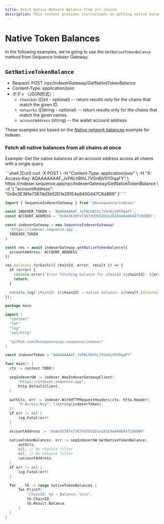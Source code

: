```yaml
---
title: Fetch Native Network Balance from all chains
description: This content provides instructions on getting native balances on all Ethereum networks
---
```


# Native Token Balances
In the following examples, we're going to use the `GetNativeTokenBalance`
method from Sequence Indexer Gateway.

## `GetNativeTokenBalance`

- Request: POST /rpc/IndexerGateway/GetNativeTokenBalance
- Content-Type: application/json
- ボディ（JSON形式）：
  - `chainIds` (\[]int - optional) -- return results only for the chains that match the given ID.
  - `networks` (\[]string - optional) -- return results only for the chains that match the given names.
  - `accountAddress` (string) -- the wallet account address

These examples are based on the [Native network
balances](/api-references/indexer/examples/native-network-balance) example for Indexer.

### Fetch all native balances from all chains at once
Example: Get the native balances of an account address across all chains with a
single query

<CodeGroup>
  ```shell [Curl]
  curl -X POST \
    -H "Content-Type: application/json" \
    -H "X-Access-Key: AQAAAAAAAF_JvPALhBthL7VGn6jV0YDqaFY" \
    https://indexer.sequence.app/rpc/IndexerGateway/GetNativeTokenBalance \
    -d '{
      "accountAddress": "0x8e3E38fe7367dd3b52D1e281E4e8400447C8d8B9"
    }'
  ```

  ```ts [Typescript]
  import { SequenceIndexerGateway } from '@0xsequence/indexer'

  const INDEXER_TOKEN = 'AQAAAAAAAF_JvPALhBthL7VGn6jV0YDqaFY';
  const ACCOUNT_ADDRESS = '0x8e3E38fe7367dd3b52D1e281E4e8400447C8d8B9';

  const indexerGateway = new SequenceIndexerGateway(
    'https://indexer.sequence.app',
    INDEXER_TOKEN
  )

  const res = await indexerGateway.getNativeTokenBalance({
    accountAddress: ACCOUNT_ADDRESS
  })

  res.balances.forEach(({ chainId, error, result }) => {
    if (error) {
      console.error(`Error fetching balance for chainId ${chainId}: ${error}`);
      return;
    }

    console.log(`chainId: ${chainId} → native balance: ${result.balance}`);
  });

  ```

  ```go [Go]
  package main

  import (
  	"context"
  	"fmt"
  	"log"
  	"net/http"

  	"github.com/0xsequence/go-sequence/indexer"
  )

  const indexerToken = "AQAAAAAAAF_JvPALhBthL7VGn6jV0YDqaFY"

  func main() {
  	ctx := context.TODO()

  	seqIndexerGW := indexer.NewIndexerGatewayClient(
  		"https://indexer.sequence.app",
  		http.DefaultClient,
  	)

  	authCtx, err := indexer.WithHTTPRequestHeaders(ctx, http.Header{
  		"X-Access-Key": []string{indexerToken},
  	})
  	if err != nil {
  		log.Fatal(err)
  	}

  	accountAddress := "0x8e3E38fe7367dd3b52D1e281E4e8400447C8d8B9"

  	nativeTokenBalances, err := seqIndexerGW.GetNativeTokenBalance(
  		authCtx,
  		nil, // No chainId filter
  		nil, // No network filter
  		&accountAddress,
  	)
  	if err != nil {
  		log.Fatal(err)
  	}

  	for _, tb := range nativeTokenBalances {
  		fmt.Printf(
  			"ChainID: %d → Balance: %s\n",
  			tb.ChainID,
  			tb.Result.Balance,
  		)
  	}
  }
  ```
</CodeGroup>